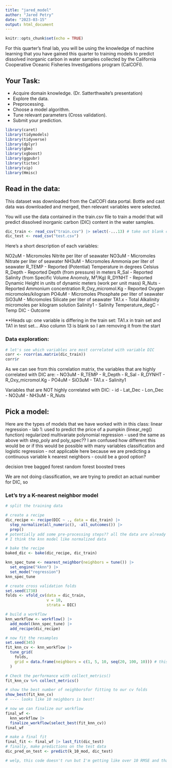 ```yaml
---
title: "jared_model"
author: "Jared Petry"
date: "2023-03-15"
output: html_document
---
```


```r
knitr::opts_chunk$set(echo = TRUE)
```

For this quarter's final lab, you will be using the knowledge of machine learning that you have gained this quarter to training models to predict dissolved inorganic carbon in water samples collected by the California Cooperative Oceanic Fisheries Investigations program (CalCOFI).

## Your Task:
- Acquire domain knowledge. (Dr. Satterthwaite's presentation)
- Explore the data.
- Preprocessing.
- Choose a model algorithm.
- Tune relevant parameters (Cross validation).
- Submit your prediction.

```r
library(caret) 
library(tidymodels) 
library(tidyverse)
library(dplyr) 
library(gbm)
library(xgboost)
library(ggpubr)
library(tictoc)
library(vip)
library(Hmisc)
```


## Read in the data: 

This dataset was downloaded from the CalCOFI data portal. Bottle and cast data was downloaded and merged, then relevant variables were selected.

You will use the data contained in the train.csv file to train a model that will predict dissolved inorganic carbon (DIC) content in the water samples.

```r
dic_train <- read_csv("train.csv") |> select(-...13) # take out blank column
dic_test <- read_csv("test.csv")
```

Here's a short description of each variables: 

NO2uM - Micromoles Nitrite per liter of seawater
NO3uM - Micromoles Nitrate per liter of seawater
NH3uM - Micromoles Ammonia per liter of seawater
R_TEMP - Reported (Potential) Temperature in degrees Celsius
R_Depth - Reported Depth (from pressure) in meters
R_Sal - Reported Salinity (from Specific Volume Anomoly, M³/Kg)
R_DYNHT - Reported Dynamic Height in units of dynamic meters (work per unit mass)
R_Nuts - Reported Ammonium concentration
R_Oxy_micromol.Kg - Reported Oxygen micromoles/kilogram
PO4uM - Micromoles Phosphate per liter of seawater
SiO3uM - Micromoles Silicate per liter of seawater
TA1.x - Total Alkalinity micromoles per kilogram solution
Salinity1 - Salinity
Temperature_degC - Temp
DIC - Outcome

**Heads up: one variable is differing in the train set: TA1.x in train set and TA1 in test set... Also column 13 is blank so I am removing it from the start

### Data exploration: 

```r
# let's see which variables are most correlated with variable DIC 
corr <- rcorr(as.matrix(dic_train))
corr$r

```
As we can see from this correlation matrix, the variables that are highly correlated with DIC are: 
- NO3uM
- R_TEMP
- R_Depth
- R_Sal
- R_DYNHT
- R_Oxy_micromol.Kg 
- PO4uM 
- SiO3uM 
- TA1.x 
- Salinity1

Variables that are NOT highly correlated with DIC: 
- id 
- Lat_Dec 
- Lon_Dec 
- NO2uM
- NH3uM
- R_Nuts



## Pick a model: 

Here are the types of models that we have worked with in this class: 
linear regression 
- lab 1: used to predict the price of a pumpkin (linear_reg() function)
regularized multivariate polynomial regression 
- used the same as above with step_poly and poly_spec?? I am confused how different this would be or if this would be possible with many variables
classification and logistic regression 
- not applicable here because we are predicting a continuous variable
k nearest neighbors 
- could be a good option?

decision tree 
bagged forest
random forest 
boosted trees

We are not doing classification, we are trying to predict an actual number for DIC, so 

### Let's try a K-nearest neighbor model 

```r
# split the training data 

# create a recipe
dic_recipe <- recipe(DIC ~ ., data = dic_train) |> 
  step_normalize(all_numeric(), -all_outcomes()) |> 
  prep() 
# potentially add some pre-processing steps?? all the data are already numeric
# I think the knn model like normalized data

# bake the recipe
baked_dic <- bake(dic_recipe, dic_train)

knn_spec_tune <- nearest_neighbor(neighbors = tune()) |> 
  set_engine("kknn") |> 
  set_mode("regression")
knn_spec_tune

# create cross validation folds 
set.seed(1738)
folds <- vfold_cv(data = dic_train, 
                  v = 10,
                  strata = DIC)

# build a workflow
knn_workflow <- workflow() |> 
  add_model(knn_spec_tune) |> 
  add_recipe(dic_recipe) 

# now fit the resamples
set.seed(345)
fit_knn_cv <- knn_workflow |> 
  tune_grid(
    folds,
    grid = data.frame(neighbors = c(1, 5, 10, seq(20, 100, 10))) # this will make it try running on all different folds, for example we are keeping it                                             simple for run time. sample different from 1-100
  )

# Check the performance with collect_metrics()
fit_knn_cv %>% collect_metrics()

# show the best number of neighborsfor fitting to our cv folds
show_best(fit_knn_cv)
# ---- looks like 10 neighbors is best!

# now we can finalize our workflow
final_wf <- 
  knn_workflow |> 
  finalize_workflow(select_best(fit_knn_cv))
final_wf

# make a final fit 
final_fit <- final_wf |> last_fit(dic_test)
# finally, make predictions on the test data  
dic_pred_on_test <- predict(k_10_mod, dic_test)

# welp, this code doesn't run but I'm getting like over 10 RMSE and that's not very good so I don't think KNN is the way to go since there's not anything left for me to tune other than K
```





